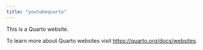 ```yaml
---
title: "youtubequarto"
---
```


This is a Quarto website.

To learn more about Quarto websites visit <https://quarto.org/docs/websites>.
